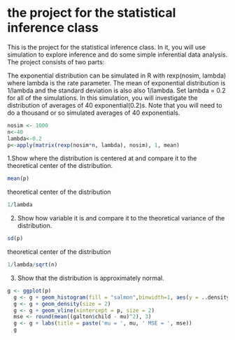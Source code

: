 the project for the statistical inference class
========================================================

This is the project for the statistical inference class. In it, you will use simulation to explore inference and do some simple inferential data analysis. The project consists of two parts:

The exponential distribution can be simulated in R with rexp(nosim, lambda) where lambda is the rate parameter. The mean of exponential distribution is 1/lambda and the standard deviation is also also 1/lambda. Set lambda = 0.2 for all of the simulations. In this simulation, you will investigate the distribution of averages of 40 exponential(0.2)s. Note that you will need to do a thousand or so simulated averages of 40 exponentials.

```r
nosim <- 1000
n<-40
lambda<-0.2
p<-apply(matrix(rexp(nosim*n, lambda), nosim), 1, mean)
```

1.Show where the distribution is centered at and compare it to the theoretical center of the distribution.
```r
mean(p)
```
theoretical center of the distribution
```r
1/lambda
```

2. Show how variable it is and compare it to the theoretical variance of the distribution.
```r
sd(p)
```
theoretical center of the distribution
```r
1/lambda/sqrt(n)
```

3. Show that the distribution is approximately normal.
```r
g <- ggplot(p)
  g <- g + geom_histogram(fill = "salmon",binwidth=1, aes(y = ..density..), colour = "black")
  g <- g + geom_density(size = 2)
  g <- g + geom_vline(xintercept = p, size = 2)
  mse <- round(mean((galton$child - mu)^2), 3)
  g <- g + labs(title = paste('mu = ', mu, ' MSE = ', mse))
  g

```
